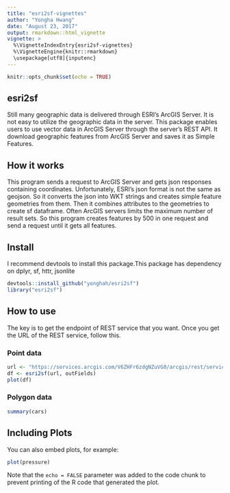 ```yaml
---
title: "esri2sf-vignettes"
author: "Yongha Hwang"
date: "August 23, 2017"
output: rmarkdown::html_vignette
vignette: >
  %\VignetteIndexEntry{esri2sf-vignettes}
  %\VignetteEngine{knitr::rmarkdown}
  \usepackage[utf8]{inputenc}
---
```


```r
knitr::opts_chunk$set(echo = TRUE)
```

## esri2sf

Still many geographic data is delivered through ESRI's ArcGIS Server. It is not easy to utilize the geographic data in the server. This package enables users to use vector data in ArcGIS Server through the server's REST API. It download geographic features from ArcGIS Server and saves it as Simple Features. 

## How it works

This program sends a request to ArcGIS Server and gets json responses containing coordinates. Unfortunately, ESRI's json format is not the same as geojson. So it converts the json into WKT strings and creates simple feature geometries from them. Then it combines attributes to the geometries to create sf dataframe. Often ArcGIS servers limits the maximum number of result sets. So this program creates features by 500 in one request and send a request until it gets all features. 

## Install

I recommend devtools to install this package.This package has dependency on dplyr, sf, httr, jsonlite

```r
devtools::install_github("yonghah/esri2sf")
library("esri2sf")
```

## How to use

The key is to get the endpoint of REST service that you want. Once you get the URL of the REST service, follow this.


### Point data

```r
url <- "https://services.arcgis.com/V6ZHFr6zdgNZuVG0/arcgis/rest/services/Landscape_Trees/FeatureServer/0"
df <- esri2sf(url, outFields)
plot(df)
```

### Polygon data

```r
summary(cars)
```

## Including Plots

You can also embed plots, for example:

```r
plot(pressure)
```

Note that the `echo = FALSE` parameter was added to the code chunk to prevent printing of the R code that generated the plot.
